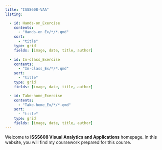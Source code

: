 ```yaml
---
title: "ISSS608-VAA"
listing:

  - id: Hands-on_Exercise
    contents: 
      - "Hands-on_Ex/*/*.qmd"
    sort:
      - "title"
    type: grid
    fields: [image, date, title, author]
    
  - id: In-class_Exercise
    contents: 
      - "In-class_Ex/*/*.qmd"
    sort:
      - "title"
    type: grid
    fields: [image, date, title, author]

  - id: Take-home_Exercise
    contents: 
      - "Take-home_Ex/*/*.qmd"
    sort:
      - "title"
    type: grid
    fields: [image, date, title, author]
---
```


Welcome to **ISSS608 Visual Analytics and Applications** homepage. In this website, you will find my coursework prepared for this course.
